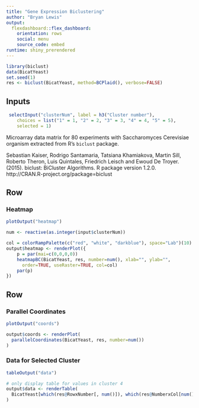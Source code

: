 ```yaml
---
title: "Gene Expression Biclustering"
author: "Bryan Lewis"
output: 
  flexdashboard::flex_dashboard:
    orientation: rows
    social: menu
    source_code: embed
runtime: shiny_prerendered
---
```


```r
library(biclust)
data(BicatYeast)
set.seed(1)
res <- biclust(BicatYeast, method=BCPlaid(), verbose=FALSE)
```

Inputs {.sidebar}
-----------------------------------------------------------------------

```r
 selectInput("clusterNum", label = h3("Cluster number"), 
    choices = list("1" = 1, "2" = 2, "3" = 3, "4" = 4, "5" = 5), 
    selected = 1)
```

Microarray data matrix for 80 experiments with Saccharomyces Cerevisiae
organism extracted from R's `biclust` package.

Sebastian Kaiser, Rodrigo Santamaria, Tatsiana Khamiakova, Martin Sill, Roberto
  Theron, Luis Quintales, Friedrich Leisch and Ewoud De Troyer. (2015). biclust:
  BiCluster Algorithms. R package version 1.2.0.
  http://CRAN.R-project.org/package=biclust

Row
-----------------------------------------------------------------------

### Heatmap

```r
plotOutput("heatmap")
```

```r
num <- reactive(as.integer(input$clusterNum))

col = colorRampPalette(c("red", "white", "darkblue"), space="Lab")(10)
output$heatmap <- renderPlot({
    p = par(mai=c(0,0,0,0))
    heatmapBC(BicatYeast, res, number=num(), xlab="", ylab="",
      order=TRUE, useRaster=TRUE, col=col)
    par(p)
})
```


Row {.tabset}
-----------------------------------------------------------------------

### Parallel Coordinates

```r
plotOutput("coords")
```

```r
output$coords <- renderPlot(
  parallelCoordinates(BicatYeast, res, number=num())
)
```
   
### Data for Selected Cluster

```r
tableOutput("data")
```


```r
# only display table for values in cluster 4
output$data <- renderTable(
  BicatYeast[which(res@RowxNumber[, num()]), which(res@NumberxCol[num(), ])]
)
```
